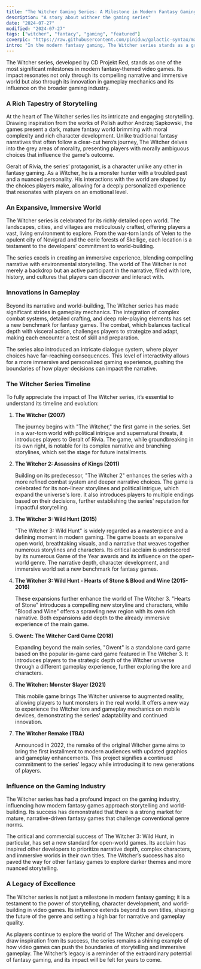 ```yaml
---
title: "The Witcher Gaming Series: A Milestone in Modern Fantasy Gaming"
description: "A story about withcer the gaming series"
date: "2024-07-27"
modified: "2024-07-27"
tags: ["witcher", "fantacy", "gaming", "featured"]
coverpic: "https://raw.githubusercontent.com/piniduw/galactic-syntax/main/images/the_witcher_gaming_series.jpeg"
intro: "In the modern fantasy gaming, The Witcher series stands as a groundbreaking achievement. Its compelling storytelling, expansive world, and innovative gameplay have set new standards for the genre. This article explores how The Witcher transformed fantasy gaming and continues to influence the industry’s evolution."
---
```


The Witcher series, developed by CD Projekt Red, stands as one of the most significant milestones in modern fantasy-themed video games. Its impact resonates not only through its compelling narrative and immersive world but also through its innovation in gameplay mechanics and its influence on the broader gaming industry.

### A Rich Tapestry of Storytelling

At the heart of The Witcher series lies its intricate and engaging storytelling. Drawing inspiration from the works of Polish author Andrzej Sapkowski, the games present a dark, mature fantasy world brimming with moral complexity and rich character development. Unlike traditional fantasy narratives that often follow a clear-cut hero’s journey, The Witcher delves into the grey areas of morality, presenting players with morally ambiguous choices that influence the game's outcome.

Geralt of Rivia, the series’ protagonist, is a character unlike any other in fantasy gaming. As a Witcher, he is a monster hunter with a troubled past and a nuanced personality. His interactions with the world are shaped by the choices players make, allowing for a deeply personalized experience that resonates with players on an emotional level.

### An Expansive, Immersive World

The Witcher series is celebrated for its richly detailed open world. The landscapes, cities, and villages are meticulously crafted, offering players a vast, living environment to explore. From the war-torn lands of Velen to the opulent city of Novigrad and the eerie forests of Skellige, each location is a testament to the developers' commitment to world-building.

The series excels in creating an immersive experience, blending compelling narrative with environmental storytelling. The world of The Witcher is not merely a backdrop but an active participant in the narrative, filled with lore, history, and cultures that players can discover and interact with.

### Innovations in Gameplay

Beyond its narrative and world-building, The Witcher series has made significant strides in gameplay mechanics. The integration of complex combat systems, detailed crafting, and deep role-playing elements has set a new benchmark for fantasy games. The combat, which balances tactical depth with visceral action, challenges players to strategize and adapt, making each encounter a test of skill and preparation.

The series also introduced an intricate dialogue system, where player choices have far-reaching consequences. This level of interactivity allows for a more immersive and personalized gaming experience, pushing the boundaries of how player decisions can impact the narrative.

### The Witcher Series Timeline

To fully appreciate the impact of The Witcher series, it’s essential to understand its timeline and evolution:

1. **The Witcher (2007)**

   The journey begins with "The Witcher," the first game in the series. Set in a war-torn world with political intrigue and supernatural threats, it introduces players to Geralt of Rivia. The game, while groundbreaking in its own right, is notable for its complex narrative and branching storylines, which set the stage for future installments.

2. **The Witcher 2: Assassins of Kings (2011)**

   Building on its predecessor, "The Witcher 2" enhances the series with a more refined combat system and deeper narrative choices. The game is celebrated for its non-linear storylines and political intrigue, which expand the universe's lore. It also introduces players to multiple endings based on their decisions, further establishing the series' reputation for impactful storytelling.

3. **The Witcher 3: Wild Hunt (2015)**

   "The Witcher 3: Wild Hunt" is widely regarded as a masterpiece and a defining moment in modern gaming. The game boasts an expansive open world, breathtaking visuals, and a narrative that weaves together numerous storylines and characters. Its critical acclaim is underscored by its numerous Game of the Year awards and its influence on the open-world genre. The narrative depth, character development, and immersive world set a new benchmark for fantasy games.

4. **The Witcher 3: Wild Hunt - Hearts of Stone & Blood and Wine (2015-2016)**

   These expansions further enhance the world of The Witcher 3. "Hearts of Stone" introduces a compelling new storyline and characters, while "Blood and Wine" offers a sprawling new region with its own rich narrative. Both expansions add depth to the already immersive experience of the main game.

5. **Gwent: The Witcher Card Game (2018)**

   Expanding beyond the main series, "Gwent" is a standalone card game based on the popular in-game card game featured in The Witcher 3. It introduces players to the strategic depth of the Witcher universe through a different gameplay experience, further exploring the lore and characters.

6. **The Witcher: Monster Slayer (2021)**

   This mobile game brings The Witcher universe to augmented reality, allowing players to hunt monsters in the real world. It offers a new way to experience the Witcher lore and gameplay mechanics on mobile devices, demonstrating the series' adaptability and continued innovation.

7. **The Witcher Remake (TBA)**

   Announced in 2022, the remake of the original Witcher game aims to bring the first installment to modern audiences with updated graphics and gameplay enhancements. This project signifies a continued commitment to the series’ legacy while introducing it to new generations of players.

### Influence on the Gaming Industry

The Witcher series has had a profound impact on the gaming industry, influencing how modern fantasy games approach storytelling and world-building. Its success has demonstrated that there is a strong market for mature, narrative-driven fantasy games that challenge conventional genre norms.

The critical and commercial success of The Witcher 3: Wild Hunt, in particular, has set a new standard for open-world games. Its acclaim has inspired other developers to prioritize narrative depth, complex characters, and immersive worlds in their own titles. The Witcher’s success has also paved the way for other fantasy games to explore darker themes and more nuanced storytelling.

### A Legacy of Excellence

The Witcher series is not just a milestone in modern fantasy gaming; it is a testament to the power of storytelling, character development, and world-building in video games. Its influence extends beyond its own titles, shaping the future of the genre and setting a high bar for narrative and gameplay quality.

<CustomImage
  src="https://raw.githubusercontent.com/piniduw/galactic-syntax/main/images/the_witcher_gaming_series2.jpeg"
  alt="witcher"
/>

As players continue to explore the world of The Witcher and developers draw inspiration from its success, the series remains a shining example of how video games can push the boundaries of storytelling and immersive gameplay. The Witcher’s legacy is a reminder of the extraordinary potential of fantasy gaming, and its impact will be felt for years to come.

